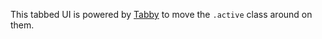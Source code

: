 
This tabbed UI is powered by [Tabby](https://github.com/cferdinandi/tabby) to move the `.active` class around on them.

<Snippet component={Tabs} snippet={snippet} />